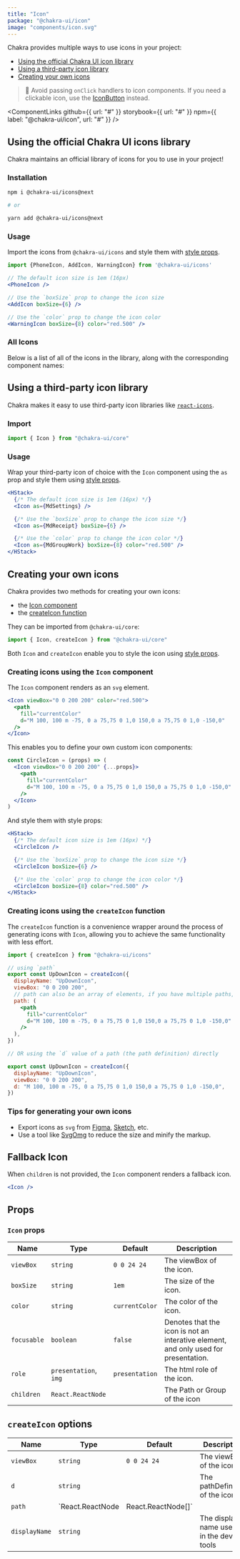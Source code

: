 ```yaml
---
title: "Icon"
package: "@chakra-ui/icon"
image: "components/icon.svg"
---
```


Chakra provides multiple ways to use icons in your project:

- [Using the official Chakra UI icon library](#using-the-official-chakra-ui-icons-library)
- [Using a third-party icon library](#using-a-third-party-icon-library)
- [Creating your own icons](#creating-your-own-icons)

> 🚨 Avoid passing `onClick` handlers to icon components. If you need a
> clickable icon, use the [IconButton](/docs/form/icon-button) instead.

<ComponentLinks
  github={{ url: "#" }}
  storybook={{ url: "#" }}
  npm={{ label: "@chakra-ui/icon", url: "#" }}
/>

<carbon-ad></carbon-ad>

## Using the official Chakra UI icons library

Chakra maintains an official library of icons for you to use in your project!

### Installation

```bash
npm i @chakra-ui/icons@next

# or

yarn add @chakra-ui/icons@next
```

### Usage

Import the icons from `@chakra-ui/icons` and style them with
[style props](/docs/features/style-props).

```jsx live=false
import {PhoneIcon, AddIcon, WarningIcon} from '@chakra-ui/icons'

// The default icon size is 1em (16px)
<PhoneIcon />

// Use the `boxSize` prop to change the icon size
<AddIcon boxSize={6} />

// Use the `color` prop to change the icon color
<WarningIcon boxSize={8} color="red.500" />
```

### All Icons

Below is a list of all of the icons in the library, along with the corresponding
component names:

<Box mt={5}>
  <IconsList />
</Box>

## Using a third-party icon library

Chakra makes it easy to use third-party icon libraries like
[`react-icons`](https://react-icons.github.io/react-icons/).

### Import

```jsx live=false
import { Icon } from "@chakra-ui/core"
```

### Usage

Wrap your third-party icon of choice with the `Icon` component using the `as`
prop and style them using [style props](/docs/features/style-props).

```jsx
<HStack>
  {/* The default icon size is 1em (16px) */}
  <Icon as={MdSettings} />

  {/* Use the `boxSize` prop to change the icon size */}
  <Icon as={MdReceipt} boxSize={6} />

  {/* Use the `color` prop to change the icon color */}
  <Icon as={MdGroupWork} boxSize={8} color="red.500" />
</HStack>
```

## Creating your own icons

Chakra provides two methods for creating your own icons:

- the [Icon component](#creating-icons-using-the-icon-component)
- the [createIcon function](#creating-icons-using-the-createicon-function)

They can be imported from `@chakra-ui/core`:

```jsx live=false
import { Icon, createIcon } from "@chakra-ui/core"
```

Both `Icon` and `createIcon` enable you to style the icon using
[style props](/docs/features/style-props).

### Creating icons using the `Icon` component

The `Icon` component renders as an `svg` element.

```jsx
<Icon viewBox="0 0 200 200" color="red.500">
  <path
    fill="currentColor"
    d="M 100, 100 m -75, 0 a 75,75 0 1,0 150,0 a 75,75 0 1,0 -150,0"
  />
</Icon>
```

This enables you to define your own custom icon components:

```jsx live=false
const CircleIcon = (props) => (
  <Icon viewBox="0 0 200 200" {...props}>
    <path
      fill="currentColor"
      d="M 100, 100 m -75, 0 a 75,75 0 1,0 150,0 a 75,75 0 1,0 -150,0"
    />
  </Icon>
)
```

And style them with style props:

```jsx
<HStack>
  {/* The default icon size is 1em (16px) */}
  <CircleIcon />

  {/* Use the `boxSize` prop to change the icon size */}
  <CircleIcon boxSize={6} />

  {/* Use the `color` prop to change the icon color */}
  <CircleIcon boxSize={8} color="red.500" />
</HStack>
```

### Creating icons using the `createIcon` function

The `createIcon` function is a convenience wrapper around the process of
generating icons with `Icon`, allowing you to achieve the same functionality
with less effort.

```jsx live=false
import { createIcon } from "@chakra-ui/icons"

// using `path`
export const UpDownIcon = createIcon({
  displayName: "UpDownIcon",
  viewBox: "0 0 200 200",
  // path can also be an array of elements, if you have multiple paths, lines, shapes, etc.
  path: (
    <path
      fill="currentColor"
      d="M 100, 100 m -75, 0 a 75,75 0 1,0 150,0 a 75,75 0 1,0 -150,0"
    />
  ),
})

// OR using the `d` value of a path (the path definition) directly

export const UpDownIcon = createIcon({
  displayName: "UpDownIcon",
  viewBox: "0 0 200 200",
  d: "M 100, 100 m -75, 0 a 75,75 0 1,0 150,0 a 75,75 0 1,0 -150,0",
})
```

### Tips for generating your own icons

- Export icons as `svg` from [Figma](https://www.figma.com/),
  [Sketch](https://www.sketch.com/), etc.
- Use a tool like [SvgOmg](https://jakearchibald.github.io/svgomg/) to reduce
  the size and minify the markup.

## Fallback Icon

When `children` is not provided, the `Icon` component renders a fallback icon.

```jsx
<Icon />
```

## Props

### `Icon` props

| Name        | Type                  | Default        | Description                                                                         |
| ----------- | --------------------- | -------------- | ----------------------------------------------------------------------------------- |
| `viewBox`   | `string`              | `0 0 24 24`    | The viewBox of the icon.                                                            |
| `boxSize`   | `string`              | `1em`          | The size of the icon.                                                               |
| `color`     | `string`              | `currentColor` | The color of the icon.                                                              |
| `focusable` | `boolean`             | `false`        | Denotes that the icon is not an interative element, and only used for presentation. |
| `role`      | `presentation`, `img` | `presentation` | The html role of the icon.                                                          |
| `children`  | `React.ReactNode`     |                | The Path or Group of the icon                                                       |

## `createIcon` options

| Name          | Type             | Default            | Description                              |
| ------------- | ---------------- | ------------------ | ---------------------------------------- |
| `viewBox`     | `string`         | `0 0 24 24`        | The viewBox of the icon.                 |
| `d`           | `string`         |                    | The pathDefinition of the icon.          |
| `path`        | `React.ReactNode | React.ReactNode[]` |                                          | The Path or Group of the icon |
| `displayName` | `string`         |                    | The display name useful in the dev tools |
